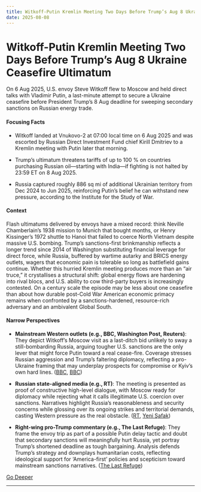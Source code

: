 ```yaml
---
title: Witkoff-Putin Kremlin Meeting Two Days Before Trump’s Aug 8 Ukraine Ceasefire Ultimatum
date: 2025-08-08
---
```


# Witkoff-Putin Kremlin Meeting Two Days Before Trump’s Aug 8 Ukraine Ceasefire Ultimatum

On 6 Aug 2025, U.S. envoy Steve Witkoff flew to Moscow and held direct talks with Vladimir Putin, a last-minute attempt to secure a Ukraine ceasefire before President Trump’s 8 Aug deadline for sweeping secondary sanctions on Russian energy trade.

#### Focusing Facts

- Witkoff landed at Vnukovo-2 at 07:00 local time on 6 Aug 2025 and was escorted by Russian Direct Investment Fund chief Kirill Dmitriev to a Kremlin meeting with Putin later that morning.

- Trump’s ultimatum threatens tariffs of up to 100 % on countries purchasing Russian oil—starting with India—if fighting is not halted by 23:59 ET on 8 Aug 2025.

- Russia captured roughly 886 sq mi of additional Ukrainian territory from Dec 2024 to Jun 2025, reinforcing Putin’s belief he can withstand new pressure, according to the Institute for the Study of War.

#### Context

Flash ultimatums delivered by envoys have a mixed record: think Neville Chamberlain’s 1938 mission to Munich that bought months, or Henry Kissinger’s 1972 shuttle to Hanoi that failed to coerce North Vietnam despite massive U.S. bombing.  Trump’s sanctions-first brinkmanship reflects a longer trend since 2014 of Washington substituting financial leverage for direct force, while Russia, buffered by wartime autarky and BRICS energy outlets, wagers that economic pain is tolerable so long as battlefield gains continue.  Whether this hurried Kremlin meeting produces more than an “air truce,” it crystallises a structural shift: global energy flows are hardening into rival blocs, and U.S. ability to cow third-party buyers is increasingly contested.  On a century scale the episode may be less about one ceasefire than about how durable post-Cold War American economic primacy remains when confronted by a sanctions-hardened, resource-rich adversary and an ambivalent Global South.

#### Narrow Perspectives

- **Mainstream Western outlets (e.g., BBC, Washington Post, Reuters)**: They depict Witkoff’s Moscow visit as a last-ditch bid unlikely to sway a still-bombarding Russia, arguing tougher U.S. sanctions are the only lever that might force Putin toward a real cease-fire. Coverage stresses Russian aggression and Trump’s faltering diplomacy, reflecting a pro-Ukraine framing that may underplay prospects for compromise or Kyiv’s own hard lines. ([BBC](https://www.bbc.com/news/articles/cr5rdl1y8ndo?at_medium=RSS&at_campaign=rss), [BBC](https://www.bbc.com/news/articles/cgm2812p9yxo?at_medium=RSS&at_campaign=rss))

- **Russian state-aligned media (e.g., RT)**: The meeting is presented as proof of constructive high-level dialogue, with Moscow ready for diplomacy while rejecting what it calls illegitimate U.S. coercion over sanctions. Narratives highlight Russia’s reasonableness and security concerns while glossing over its ongoing strikes and territorial demands, casting Western pressure as the real obstacle. ([RT](https://www.rt.com/russia/622555-putin-witkoff-meeting-kremlin/), [Yeni Şafak](https://www.yenisafak.com/en/news/putin-receives-us-special-envoy-witkoff-in-moscow-just-days-ahead-of-trumps-ceasefire-deadline-3706020))

- **Right-wing pro-Trump commentary (e.g., The Last Refuge)**: They frame the envoy trip as part of a possible Putin delay tactic and doubt that secondary sanctions will meaningfully hurt Russia, yet portray Trump’s shortened deadline as tough bargaining. Analysis defends Trump’s strategy and downplays humanitarian costs, reflecting ideological support for ‘America-first’ policies and scepticism toward mainstream sanctions narratives. ([The Last Refuge](https://theconservativetreehouse.com/blog/2025/08/04/kremlin-putin-willing-to-meet-zelenskyy/))


[Go Deeper](https://www.perplexity.ai/search?q=Witkoff-Putin+Kremlin+Meeting+Two+Days+Before+Trump%E2%80%99s+Aug+8+Ukraine+Ceasefire+Ultimatum)

---

<a id='netanyahu-moves-to-complete-military-takeover-of-gaza'></a>
